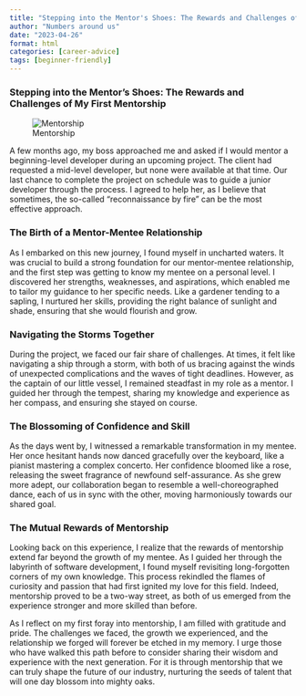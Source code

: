 ```yaml
---
title: "Stepping into the Mentor's Shoes: The Rewards and Challenges of My First Mentorship"
author: "Numbers around us"
date: "2023-04-26"
format: html
categories: [career-advice]
tags: [beginner-friendly]
---
```


### Stepping into the Mentor's Shoes: The Rewards and Challenges of My First Mentorship

![Mentorship](images/mentor.jpg)

A few months ago, my boss approached me and asked if I would mentor a
beginning-level developer during an upcoming project. The client had
requested a mid-level developer, but none were available at that time.
Our last chance to complete the project on schedule was to guide a
junior developer through the process. I agreed to help her, as I believe
that sometimes, the so-called "reconnaissance by fire" can be the most
effective approach.

### The Birth of a Mentor-Mentee Relationship

As I embarked on this new journey, I found myself in uncharted waters.
It was crucial to build a strong foundation for our mentor-mentee
relationship, and the first step was getting to know my mentee on a
personal level. I discovered her strengths, weaknesses, and aspirations,
which enabled me to tailor my guidance to her specific needs. Like a
gardener tending to a sapling, I nurtured her skills, providing the
right balance of sunlight and shade, ensuring that she would flourish
and grow.

### Navigating the Storms Together

During the project, we faced our fair share of challenges. At times, it
felt like navigating a ship through a storm, with both of us bracing
against the winds of unexpected complications and the waves of tight
deadlines. However, as the captain of our little vessel, I remained
steadfast in my role as a mentor. I guided her through the tempest,
sharing my knowledge and experience as her compass, and ensuring she
stayed on course.

### The Blossoming of Confidence and Skill

As the days went by, I witnessed a remarkable transformation in my
mentee. Her once hesitant hands now danced gracefully over the keyboard,
like a pianist mastering a complex concerto. Her confidence bloomed like
a rose, releasing the sweet fragrance of newfound self-assurance. As she
grew more adept, our collaboration began to resemble a
well-choreographed dance, each of us in sync with the other, moving
harmoniously towards our shared goal.

### The Mutual Rewards of Mentorship

Looking back on this experience, I realize that the rewards of
mentorship extend far beyond the growth of my mentee. As I guided her
through the labyrinth of software development, I found myself revisiting
long-forgotten corners of my own knowledge. This process rekindled the
flames of curiosity and passion that had first ignited my love for this
field. Indeed, mentorship proved to be a two-way street, as both of us
emerged from the experience stronger and more skilled than before.

As I reflect on my first foray into mentorship, I am filled with
gratitude and pride. The challenges we faced, the growth we experienced,
and the relationship we forged will forever be etched in my memory. I
urge those who have walked this path before to consider sharing their
wisdom and experience with the next generation. For it is through
mentorship that we can truly shape the future of our industry, nurturing
the seeds of talent that will one day blossom into mighty oaks.

